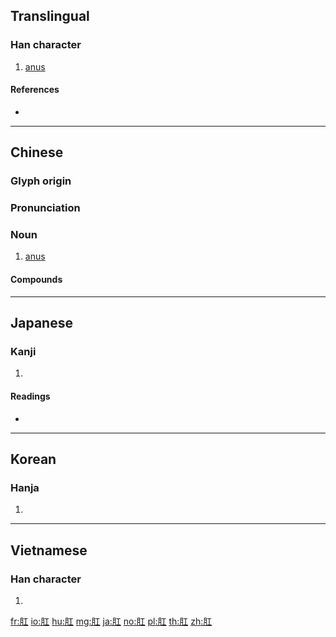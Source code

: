 {{character info/new}}
==Translingual==

===Han character===
{{Han char|rn=130|rad=肉|as=03|sn=7|four=71210|canj=BM,XBM}}

# [[anus]]

====References====
* {{Han ref|kx=0974.070|dkj=29271|dj=1425.290|hdz=32044.070|uh=809B|ud=32923|bh=A87A|bd=43130}}

----

==Chinese==
{{zh-forms}}

===Glyph origin===
{{Han etym}}

===Pronunciation===
{{zh-pron
|m=gāng
|c=gong1
|h=pfs=
|md=
|mn=
|w=
|mc=y
|oc=y
|cat=n
}}

===Noun===
{{zh-noun}}

# [[anus]]

====Compounds====
{{zh-der|肛門|脫肛}}

----

==Japanese==

===Kanji===
{{ja-kanji|grade=|rs=肉03}}

# {{defn|lang=ja|sort=肉03}}

====Readings====
* {{ja-readings|goon=[[こう]] (kō)|kanon=[[こう]] (kō)|kun=[[はれる]] (hareru)}}

----

==Korean==

===Hanja===
{{ko-hanja|hangeul=항|eumhun=|rv=hang|mr=hang|y=hang}}

# {{defn|lang=ko|sort=肉03}}

----

==Vietnamese==

===Han character===
{{vi-hantu|[[giang]], [[dom]]|rs=肉03}}

# {{defn|lang=vi|sort=肉03}}

[[fr:肛]]
[[io:肛]]
[[hu:肛]]
[[mg:肛]]
[[ja:肛]]
[[no:肛]]
[[pl:肛]]
[[th:肛]]
[[zh:肛]]